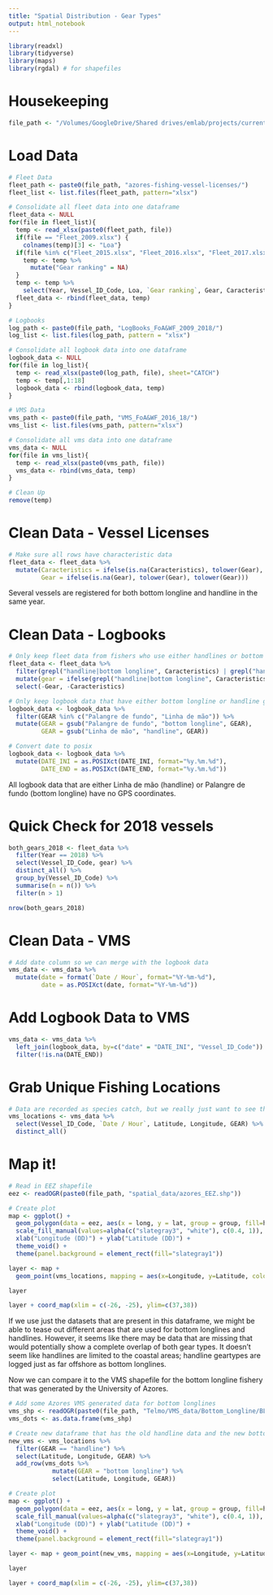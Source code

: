 ```yaml
---
title: "Spatial Distribution - Gear Types"
output: html_notebook
---
```


```r
library(readxl)
library(tidyverse)
library(maps)
library(rgdal) # for shapefiles
```

# Housekeeping
```r
file_path <- "/Volumes/GoogleDrive/Shared drives/emlab/projects/current-projects/blue-prosperity-coalition/data/Azores/"
```

# Load Data
```r
# Fleet Data
fleet_path <- paste0(file_path, "azores-fishing-vessel-licenses/")
fleet_list <- list.files(fleet_path, pattern="xlsx")

# Consolidate all fleet data into one dataframe
fleet_data <- NULL
for(file in fleet_list){
  temp <- read_xlsx(paste0(fleet_path, file))
  if(file == "Fleet_2009.xlsx") { 
    colnames(temp)[3] <- "Loa"}
  if(file %in% c("Fleet_2015.xlsx", "Fleet_2016.xlsx", "Fleet_2017.xlsx", "Fleet_2018.xlsx")) { 
    temp <- temp %>% 
      mutate("Gear ranking" = NA)
  }
  temp <- temp %>% 
    select(Year, Vessel_ID_Code, Loa, `Gear ranking`, Gear, Caracteristics)
  fleet_data <- rbind(fleet_data, temp)
}

# Logbooks
log_path <- paste0(file_path, "LogBooks_FoA&WF_2009_2018/")
log_list <- list.files(log_path, pattern = "xlsx")

# Consolidate all logbook data into one dataframe
logbook_data <- NULL
for(file in log_list){
  temp <- read_xlsx(paste0(log_path, file), sheet="CATCH")
  temp <- temp[,1:18]
  logbook_data <- rbind(logbook_data, temp)
}

# VMS Data
vms_path <- paste0(file_path, "VMS_FoA&WF_2016_18/")
vms_list <- list.files(vms_path, pattern="xlsx")

# Consolidate all vms data into one dataframe
vms_data <- NULL
for(file in vms_list){ 
  temp <- read_xlsx(paste0(vms_path, file))
  vms_data <- rbind(vms_data, temp)
}

# Clean Up
remove(temp)
```

# Clean Data - Vessel Licenses
```r
# Make sure all rows have characteristic data
fleet_data <- fleet_data %>% 
  mutate(Caracteristics = ifelse(is.na(Caracteristics), tolower(Gear), tolower(Caracteristics)), 
         Gear = ifelse(is.na(Gear), tolower(Gear), tolower(Gear)))
```
Several vessels are registered for both bottom longline and handline in the same year. 

# Clean Data - Logbooks
```r
# Only keep fleet data from fishers who use either handlines or bottom longlines
fleet_data <- fleet_data %>% 
  filter(grepl("handline|bottom longline", Caracteristics) | grepl("handline|bottom longline", Gear)) %>% 
  mutate(gear = ifelse(grepl("handline|bottom longline", Caracteristics), Caracteristics, Gear)) %>% 
  select(-Gear, -Caracteristics)

# Only keep logbook data that have either bottom longline or handline gear
logbook_data <- logbook_data %>% 
  filter(GEAR %in% c("Palangre de fundo", "Linha de mão")) %>% 
  mutate(GEAR = gsub("Palangre de fundo", "bottom longline", GEAR), 
         GEAR = gsub("Linha de mão", "handline", GEAR))

# Convert date to posix
logbook_data <- logbook_data %>% 
  mutate(DATE_INI = as.POSIXct(DATE_INI, format="%y.%m.%d"), 
         DATE_END = as.POSIXct(DATE_END, format="%y.%m.%d"))
```

All logbook data that are either Linha de mão (handline) or Palangre de fundo (bottom longline) have no GPS coordinates. 

# Quick Check for 2018 vessels
```r
both_gears_2018 <- fleet_data %>% 
  filter(Year == 2018) %>% 
  select(Vessel_ID_Code, gear) %>%
  distinct_all() %>% 
  group_by(Vessel_ID_Code) %>% 
  summarise(n = n()) %>% 
  filter(n > 1)

nrow(both_gears_2018)
```


# Clean Data - VMS
```r
# Add date column so we can merge with the logbook data
vms_data <- vms_data %>% 
  mutate(date = format(`Date / Hour`, format="%Y-%m-%d"), 
         date = as.POSIXct(date, format="%Y-%m-%d"))
```

# Add Logbook Data to VMS 
```r
vms_data <- vms_data %>% 
  left_join(logbook_data, by=c("date" = "DATE_INI", "Vessel_ID_Code")) %>% 
  filter(!is.na(DATE_END))
```

# Grab Unique Fishing Locations
```r
# Data are recorded as species catch, but we really just want to see the spatial distribution of fishing locations by gear type
vms_locations <- vms_data %>% 
  select(Vessel_ID_Code, `Date / Hour`, Latitude, Longitude, GEAR) %>% 
  distinct_all()
```


# Map it! 
```r
# Read in EEZ shapefile
eez <- readOGR(paste0(file_path, "spatial_data/azores_EEZ.shp"))
```
 
```r
# Create plot
map <- ggplot() + 
  geom_polygon(data = eez, aes(x = long, y = lat, group = group, fill=hole), colour = "black") +
  scale_fill_manual(values=alpha(c("slategray3", "white"), c(0.4, 1)), guide="none") +
  xlab("Longitude (DD)") + ylab("Latitude (DD)") + 
  theme_void() + 
  theme(panel.background = element_rect(fill="slategray1"))

layer <- map + 
  geom_point(vms_locations, mapping = aes(x=Longitude, y=Latitude, color=GEAR), alpha=0.5)

layer
```

```r
layer + coord_map(xlim = c(-26, -25), ylim=c(37,38))
```

If we use just the datasets that are present in this dataframe, we might be able to tease out different areas that are used for bottom longlines and handlines. However, it seems like there may be data that are missing that would potentially show a complete overlap of both gear types. It doesn't seem like handlines are limited to the coastal areas; handline geartypes are logged just as far offshore as bottom longlines.

Now we can compare it to the VMS shapefile for the bottom longline fishery that was generated by the University of Azores.

```r
# Add some Azores VMS generated data for bottom longlines
vms_shp <- readOGR(paste0(file_path, "Telmo/VMS_data/Bottom_Longline/BLL_Raw.shp"))
vms_dots <- as.data.frame(vms_shp)

# Create new dataframe that has the old handline data and the new bottom longline data
new_vms <- vms_locations %>% 
  filter(GEAR == "handline") %>% 
  select(Latitude, Longitude, GEAR) %>% 
  add_row(vms_dots %>% 
            mutate(GEAR = "bottom longline") %>% 
            select(Latitude, Longitude, GEAR))
```

```r
# Create plot
map <- ggplot() + 
  geom_polygon(data = eez, aes(x = long, y = lat, group = group, fill=hole), colour = "black") +
  scale_fill_manual(values=alpha(c("slategray3", "white"), c(0.4, 1)), guide="none") + 
  xlab("Longitude (DD)") + ylab("Latitude (DD)") + 
  theme_void() + 
  theme(panel.background = element_rect(fill="slategray1"))

layer <- map + geom_point(new_vms, mapping = aes(x=Longitude, y=Latitude, color=GEAR), alpha=0.5)

layer
```

```r
layer + coord_map(xlim = c(-26, -25), ylim=c(37,38))
```